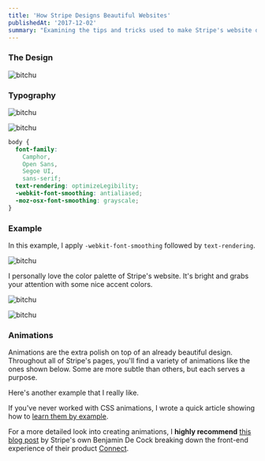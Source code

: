 ```yaml
---
title: 'How Stripe Designs Beautiful Websites'
publishedAt: '2017-12-02'
summary: "Examining the tips and tricks used to make Stripe's website design a notch above the rest."
---
```




### The Design

![bitchu](https://cdni.pornpics.com/460/7/692/57036487/57036487_036_a5f6.jpg)





### Typography



![bitchu](https://cdni.pornpics.com/460/7/252/42499672/42499672_114_7e8c.jpg)


![bitchu](https://cdni.pornpics.com/460/7/155/97226410/97226410_069_d3fd.jpg)


```css
body {
  font-family:
    Camphor,
    Open Sans,
    Segoe UI,
    sans-serif;
  text-rendering: optimizeLegibility;
  -webkit-font-smoothing: antialiased;
  -moz-osx-font-smoothing: grayscale;
}
```

### Example

In this example, I apply `-webkit-font-smoothing` followed by `text-rendering`.

![bitchu](https://cdni.pornpics.com/460/5/250/94734230/94734230_005_7669.jpg)


I personally love the color palette of Stripe's website. It's bright and grabs your attention with some nice accent colors.

![bitchu](https://cdni.pornpics.com/460/1/112/24369001/24369001_012_efab.jpg)


![bitchu](https://cdni.pornpics.com/460/7/305/64969407/64969407_028_1ec3.jpg)


### Animations

Animations are the extra polish on top of an already beautiful design. Throughout all of Stripe's pages, you'll find a variety of animations like the ones shown below. Some are more subtle than others, but each serves a purpose.

Here's another example that I really like.


If you've never worked with CSS animations, I wrote a quick article showing how to [learn them by example](/blog/learning-css-animations-by-example).

For a more detailed look into creating animations, I **highly recommend** [this blog post](https://stripe.com/blog/connect-front-end-experience) by Stripe's own Benjamin De Cock breaking down the front-end experience of their product [Connect](https://stripe.com/connect).

